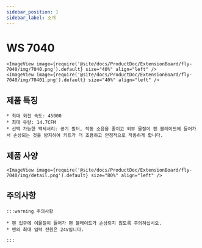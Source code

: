 ```yaml
---
sidebar_position: 1
sidebar_label: 소개
---
```




# WS 7040

    <ImageView image={require('@site/docs/ProductDoc/ExtensionBoard/fly-7040/img/7040.png').default} size="40%" align="left" />
    <ImageView image={require('@site/docs/ProductDoc/ExtensionBoard/fly-7040/img/70401.png').default} size="40%" align="left" />


## 제품 특징

    * 최대 회전 속도: 45000
    * 최대 유량: 14.7CFM
    * 선택 가능한 액세서리: 공기 필터, 작동 소음을 줄이고 외부 물질이 팬 블레이드에 들어가서 손상되는 것을 방지하여 키트가 더 조용하고 안정적으로 작동하게 합니다.

## 제품 사양

    <ImageView image={require('@site/docs/ProductDoc/ExtensionBoard/fly-7040/img/detail.png').default} size="80%" align="left" />

## 주의사항

    :::warning 주의사항

    * 팬 입구에 이물질이 들어가 팬 블레이드가 손상되지 않도록 주의하십시오.
    * 팬의 최대 입력 전원은 24V입니다.

    :::